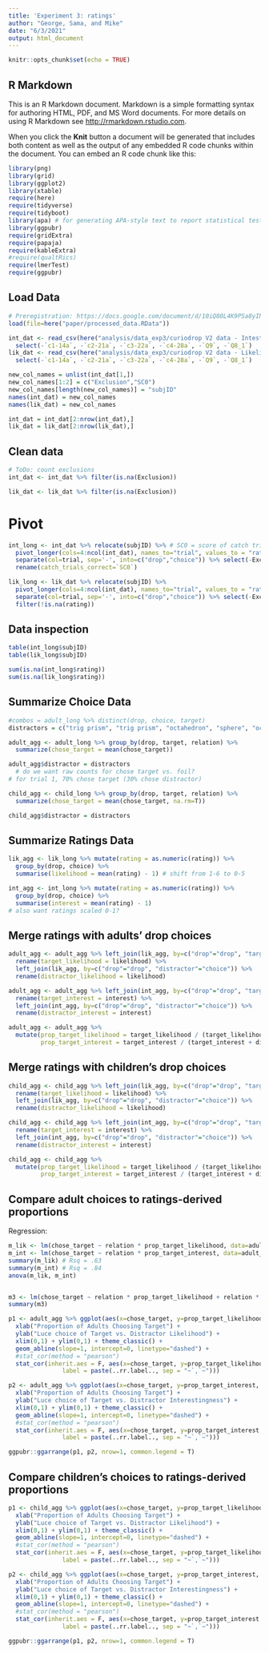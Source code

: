 ```yaml
---
title: 'Experiment 3: ratings'
author: "George, Sama, and Mike"
date: "6/3/2021"
output: html_document
---
```


```r
knitr::opts_chunk$set(echo = TRUE)
```

## R Markdown

This is an R Markdown document. Markdown is a simple formatting syntax for authoring HTML, PDF, and MS Word documents. For more details on using R Markdown see <http://rmarkdown.rstudio.com>.

When you click the **Knit** button a document will be generated that includes both content as well as the output of any embedded R code chunks within the document. You can embed an R code chunk like this:

```r
library(png)
library(grid)
library(ggplot2)
library(xtable)
require(here)
require(tidyverse)
require(tidyboot)
library(apa) # for generating APA-style text to report statistical tests
library(ggpubr)
require(gridExtra)
require(papaja)
require(kableExtra)
#require(qualtRics)
require(lmerTest)
require(ggpubr)
```

## Load Data

```r
# Preregistration: https://docs.google.com/document/d/10iQ80L4K9PSa8yINPcjURj7xl10hXxzFHqtsS3DnsII/edit
load(file=here("paper/processed_data.RData")) 

int_dat <- read_csv(here("analysis/data_exp3/curiodrop V2 data - Intestingness.csv")) %>% 
  select(-`c1-14a`, -`c2-21a`, -`c3-22a`, -`c4-28a`, -`Q9`, -`Q8_1`)
lik_dat <- read_csv(here("analysis/data_exp3/curiodrop V2 data - Likelihood.csv")) %>%
  select(-`c1-14a`, -`c2-21a`, -`c3-22a`, -`c4-28a`, -`Q9`, -`Q8_1`)

new_col_names = unlist(int_dat[1,])
new_col_names[1:2] = c("Exclusion","SC0")
new_col_names[length(new_col_names)] = "subjID"
names(int_dat) = new_col_names
names(lik_dat) = new_col_names

int_dat = int_dat[2:nrow(int_dat),]
lik_dat = lik_dat[2:nrow(lik_dat),]
```

## Clean data

```r
# ToDo: count exclusions
int_dat <- int_dat %>% filter(is.na(Exclusion))

lik_dat <- lik_dat %>% filter(is.na(Exclusion))
```

# Pivot

```r
int_long <- int_dat %>% relocate(subjID) %>% # SC0 = score of catch trials
  pivot_longer(cols=4:ncol(int_dat), names_to="trial", values_to = "rating") %>%
  separate(col=trial, sep='-', into=c("drop","choice")) %>% select(-Exclusion) %>%
  rename(catch_trials_correct=`SC0`)

lik_long <- lik_dat %>% relocate(subjID) %>%
  pivot_longer(cols=4:ncol(int_dat), names_to="trial", values_to = "rating") %>%
  separate(col=trial, sep='-', into=c("drop","choice")) %>% select(-Exclusion) %>%
  filter(!is.na(rating))
```

## Data inspection

```r
table(int_long$subjID)
table(lik_long$subjID)

sum(is.na(int_long$rating))
sum(is.na(lik_long$rating))

```

## Summarize Choice Data

```r
#combos = adult_long %>% distinct(drop, choice, target)
distractors = c("trig prism", "trig prism", "octahedron", "sphere", "octahedron", "pyramid", "pyramid", "sphere", "sphere", "pyramid", "octahedron", "dumbbell", "dumbbell", "sphere", "pentagon", "cone", "octahedron", "dumbbell", "dumbbell", "cone")

adult_agg <- adult_long %>% group_by(drop, target, relation) %>%
  summarize(chose_target = mean(chose_target))

adult_agg$distractor = distractors
  # do we want raw counts for chose target vs. foil?
# for trial 1, 70% chose target (30% chose distractor)

child_agg <- child_long %>% group_by(drop, target, relation) %>%
  summarize(chose_target = mean(chose_target, na.rm=T)) 

child_agg$distractor = distractors
```

## Summarize Ratings Data

```r
lik_agg <- lik_long %>% mutate(rating = as.numeric(rating)) %>%
  group_by(drop, choice) %>%
  summarise(likelihood = mean(rating) - 1) # shift from 1-6 to 0-5

int_agg <- int_long %>% mutate(rating = as.numeric(rating)) %>%
  group_by(drop, choice) %>%
  summarise(interest = mean(rating) - 1) 
# also want ratings scaled 0-1?
```

## Merge ratings with adults' drop choices

```r
adult_agg <- adult_agg %>% left_join(lik_agg, by=c("drop"="drop", "target"="choice")) %>%
  rename(target_likelihood = likelihood) %>%
  left_join(lik_agg, by=c("drop"="drop", "distractor"="choice")) %>%
  rename(distractor_likelihood = likelihood)

adult_agg <- adult_agg %>% left_join(int_agg, by=c("drop"="drop", "target"="choice")) %>%
  rename(target_interest = interest) %>%
  left_join(int_agg, by=c("drop"="drop", "distractor"="choice")) %>%
  rename(distractor_interest = interest)

adult_agg <- adult_agg %>% 
  mutate(prop_target_likelihood = target_likelihood / (target_likelihood + distractor_likelihood),
         prop_target_interest = target_interest / (target_interest + distractor_interest))
```


## Merge ratings with children's drop choices

```r
child_agg <- child_agg %>% left_join(lik_agg, by=c("drop"="drop", "target"="choice")) %>%
  rename(target_likelihood = likelihood) %>%
  left_join(lik_agg, by=c("drop"="drop", "distractor"="choice")) %>%
  rename(distractor_likelihood = likelihood)

child_agg <- child_agg %>% left_join(int_agg, by=c("drop"="drop", "target"="choice")) %>%
  rename(target_interest = interest) %>%
  left_join(int_agg, by=c("drop"="drop", "distractor"="choice")) %>%
  rename(distractor_interest = interest)

child_agg <- child_agg %>% 
  mutate(prop_target_likelihood = target_likelihood / (target_likelihood + distractor_likelihood),
         prop_target_interest = target_interest / (target_interest + distractor_interest))
```


## Compare adult choices to ratings-derived proportions

Regression:

```r
m_lik <- lm(chose_target ~ relation * prop_target_likelihood, data=adult_agg)
m_int <- lm(chose_target ~ relation * prop_target_interest, data=adult_agg)
summary(m_lik) # Rsq = .63
summary(m_int) # Rsq = .84
anova(m_lik, m_int)


m3 <- lm(chose_target ~ relation * prop_target_likelihood + relation * prop_target_interest, data=adult_agg)
summary(m3)
```


```r
p1 <- adult_agg %>% ggplot(aes(x=chose_target, y=prop_target_likelihood, color=relation)) + geom_point() +
  xlab("Proportion of Adults Choosing Target") +
  ylab("Luce choice of Target vs. Distractor Likelihood") +
  xlim(0,1) + ylim(0,1) + theme_classic() +
  geom_abline(slope=1, intercept=0, linetype="dashed") +
  #stat_cor(method = "pearson") 
  stat_cor(inherit.aes = F, aes(x=chose_target, y=prop_target_likelihood, 
               label = paste(..rr.label.., sep = "~`,`~")))

p2 <- adult_agg %>% ggplot(aes(x=chose_target, y=prop_target_interest, color=relation)) + geom_point() +
  xlab("Proportion of Adults Choosing Target") +
  ylab("Luce choice of Target vs. Distractor Interestingness") +
  xlim(0,1) + ylim(0,1) + theme_classic() +
  geom_abline(slope=1, intercept=0, linetype="dashed") +
  #stat_cor(method = "pearson")
  stat_cor(inherit.aes = F, aes(x=chose_target, y=prop_target_interest, 
               label = paste(..rr.label.., sep = "~`,`~")))

ggpubr::ggarrange(p1, p2, nrow=1, common.legend = T)
```

## Compare children's choices to ratings-derived proportions

```r
p1 <- child_agg %>% ggplot(aes(x=chose_target, y=prop_target_likelihood, color=relation)) + geom_point() +
  xlab("Proportion of Adults Choosing Target") +
  ylab("Luce choice of Target vs. Distractor Likelihood") +
  xlim(0,1) + ylim(0,1) + theme_classic() +
  geom_abline(slope=1, intercept=0, linetype="dashed") +
  #stat_cor(method = "pearson") 
  stat_cor(inherit.aes = F, aes(x=chose_target, y=prop_target_likelihood, 
               label = paste(..rr.label.., sep = "~`,`~")))

p2 <- child_agg %>% ggplot(aes(x=chose_target, y=prop_target_interest, color=relation)) + geom_point() +
  xlab("Proportion of Adults Choosing Target") +
  ylab("Luce choice of Target vs. Distractor Interestingness") +
  xlim(0,1) + ylim(0,1) + theme_classic() +
  geom_abline(slope=1, intercept=0, linetype="dashed") +
  #stat_cor(method = "pearson")
  stat_cor(inherit.aes = F, aes(x=chose_target, y=prop_target_interest, 
               label = paste(..rr.label.., sep = "~`,`~")))

ggpubr::ggarrange(p1, p2, nrow=1, common.legend = T)
```